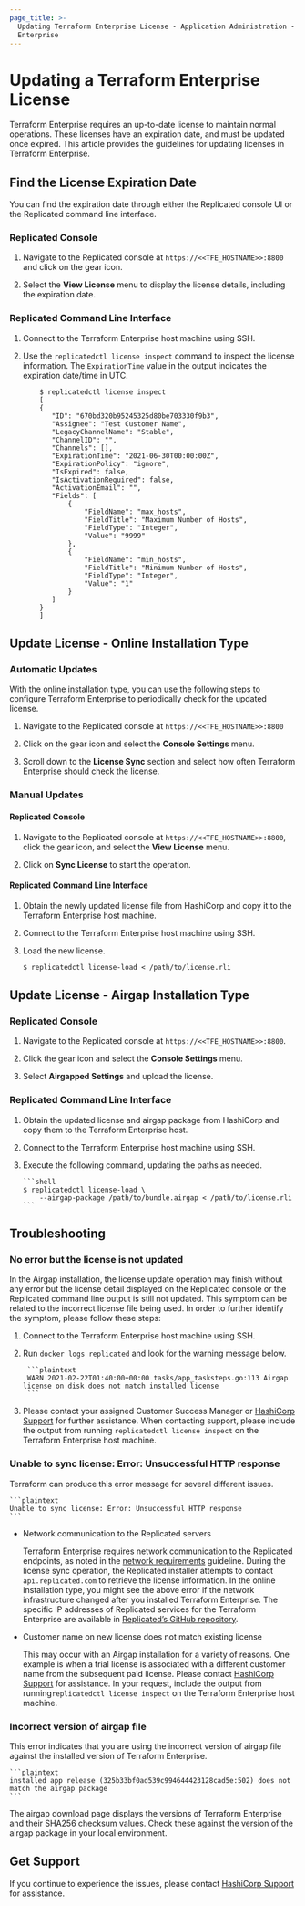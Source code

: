 ```yaml
---
page_title: >-
  Updating Terraform Enterprise License - Application Administration - Terraform
  Enterprise 
---
```


# Updating a Terraform Enterprise License

Terraform Enterprise requires an up-to-date license to maintain normal operations. These licenses have an expiration date, and must be updated once expired. This article provides the guidelines for updating licenses in Terraform Enterprise.

## Find the License Expiration Date

You can find the expiration date through either the Replicated console UI or the Replicated command line interface.

### Replicated Console

1. Navigate to the Replicated console at `https://<<TFE_HOSTNAME>>:8800` and click on the gear icon.

1. Select the **View License** menu to display the license details, including the expiration date.

### Replicated Command Line Interface

1. Connect to the Terraform Enterprise host machine using SSH.

1. Use the `replicatedctl license inspect` command to inspect the license information. The `ExpirationTime` value in the output indicates the expiration date/time in UTC.

   ```shell
       $ replicatedctl license inspect
       [
       {
          "ID": "670bd320b95245325d80be703330f9b3",
          "Assignee": "Test Customer Name",
          "LegacyChannelName": "Stable",
          "ChannelID": "",
          "Channels": [],
          "ExpirationTime": "2021-06-30T00:00:00Z",
          "ExpirationPolicy": "ignore",
          "IsExpired": false,
          "IsActivationRequired": false,
          "ActivationEmail": "",
          "Fields": [
              {
                  "FieldName": "max_hosts",
                  "FieldTitle": "Maximum Number of Hosts",
                  "FieldType": "Integer",
                  "Value": "9999"
              },
              {
                  "FieldName": "min_hosts",
                  "FieldTitle": "Minimum Number of Hosts",
                  "FieldType": "Integer",
                  "Value": "1"
              }
          ]
       }
       ]
   ```

## Update License - Online Installation Type

### Automatic Updates

With the online installation type, you can use the following steps to configure Terraform Enterprise to periodically check for the updated license.

1. Navigate to the Replicated console at `https://<<TFE_HOSTNAME>>:8800`

1. Click on the gear icon and select the **Console Settings** menu.

1. Scroll down to the **License Sync** section and select how often Terraform Enterprise should check the license.

### Manual Updates

#### Replicated Console

1. Navigate to the Replicated console at `https://<<TFE_HOSTNAME>>:8800`, click the gear icon, and select the **View License** menu.

1. Click on **Sync License** to start the operation.

#### Replicated Command Line Interface

1. Obtain the newly updated license file from HashiCorp and copy it to the Terraform Enterprise host machine.

1. Connect to the Terraform Enterprise host machine using SSH.

1. Load the new license.

   ```
   $ replicatedctl license-load < /path/to/license.rli
   ```

## Update License - Airgap Installation Type

### Replicated Console

1. Navigate to the Replicated console at `https://<<TFE_HOSTNAME>>:8800`.

1. Click the gear icon and select the **Console Settings** menu.

1. Select **Airgapped Settings** and upload the license.

### Replicated Command Line Interface

1. Obtain the updated license and airgap package from HashiCorp and copy them to the Terraform Enterprise host.

1. Connect to the Terraform Enterprise host machine using SSH.

1. Execute the following command, updating the paths as needed.

   ````
   ```shell
   $ replicatedctl license-load \
       --airgap-package /path/to/bundle.airgap < /path/to/license.rli
   ```
   ````

## Troubleshooting

### No error but the license is not updated

In the Airgap installation, the license update operation may finish without any error but the license detail displayed on the Replicated console or the Replicated command line output is still not updated. This symptom can be related to the incorrect license file being used. In order to further identify the symptom, please follow these steps:

1. Connect to the Terraform Enterprise host machine using SSH.

1. Run `docker logs replicated` and look for the warning message below.

   ````
    ```plaintext
    WARN 2021-02-22T01:40:00+00:00 tasks/app_tasksteps.go:113 Airgap license on disk does not match installed license
    ```
   ````

1. Please contact your assigned Customer Success Manager or [HashiCorp Support](https://www.hashicorp.com/technical-support-services-and-policies) for further assistance. When contacting support, please include the output from running `replicatedctl license inspect` on the Terraform Enterprise host machine.

### Unable to sync license: Error: Unsuccessful HTTP response

Terraform can produce this error message for several different issues.

````
```plaintext
Unable to sync license: Error: Unsuccessful HTTP response
```
````

* Network communication to the Replicated servers

  Terraform Enterprise requires network communication to the Replicated endpoints, as noted in the [network requirements](/enterprise/requirements/network) guideline. During the license sync operation, the Replicated installer attempts to contact `api.replicated.com` to retrieve the license information. In the online installation type, you might see the above error if the network infrastructure changed after you installed Terraform Enterprise. The specific IP addresses of Replicated services for the Terraform Enterprise are available in [Replicated’s GitHub repository](https://github.com/replicatedhq/ips/blob/master/ip_addresses.json).

* Customer name on new license does not match existing license

  This may occur with an Airgap installation for a variety of reasons. One example is when a trial license is associated with a different customer name from the subsequent paid license.  Please contact [HashiCorp Support](https://www.hashicorp.com/technical-support-services-and-policies) for assistance. In your request, include the output from running`replicatedctl license inspect` on the Terraform Enterprise host machine.

### Incorrect version of airgap file

This error indicates that you are using the incorrect version of airgap file against the installed version of Terraform Enterprise.

````
```plaintext
installed app release (325b33bf0ad539c994644423128cad5e:502) does not match the airgap package
```
````

The airgap download page displays the versions of Terraform Enterprise and their SHA256 checksum values. Check these against the version of the airgap package in your local environment.

## Get Support

If you continue to experience the issues, please contact [HashiCorp Support](https://www.hashicorp.com/technical-support-services-and-policies) for assistance.

